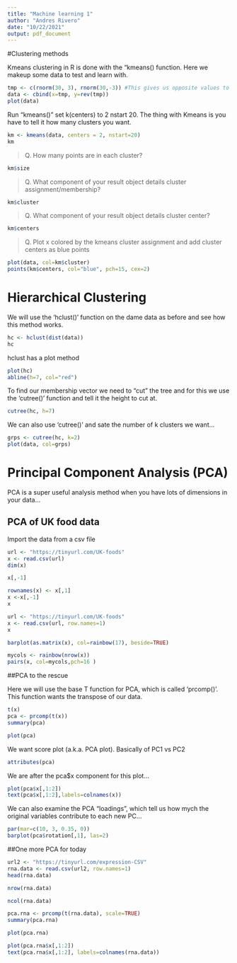 ```yaml
---
title: "Machine learning 1"
author: "Andres Rivero"
date: "10/22/2021"
output: pdf_document
---
```


#Clustering methods

Kmeans clustering in R is done with the "kmeans() function.
Here we makeup some data to test and learn with.

```r
tmp <- c(rnorm(30, 3), rnorm(30,-3)) #This gives us opposite values to the ones we originally generated (negative values for the positive ones and viceversa)
data <- cbind(x=tmp, y=rev(tmp))
plot(data)
```

Run "kmeans()" set k(centers) to 2 nstart 20. The thing with Kmeans is you have to tell it how many clusters you want.

```r
km <- kmeans(data, centers = 2, nstart=20)
km
```

> Q. How many points are in each cluster? 

```r
km$size
```

> Q. What component of your result object details cluster assignment/membership?

```r
km$cluster
```

> Q. What component of your result object details cluster center?

```r

km$centers
```

> Q. Plot x colored by the kmeans cluster assignment and add cluster centers as blue points

```r
plot(data, col=km$cluster)
points(km$centers, col="blue", pch=15, cex=2)
```


# Hierarchical Clustering

We will use the 'hclust()' function on the dame data as before and see how this method works.

```r
hc <- hclust(dist(data))
hc
```

hclust has a plot method

```r
plot(hc)
abline(h=7, col="red")
```

To find our membership vector we need to "cut" the tree and for this we use the 'cutree()' function and tell it the height to cut at.

```r
cutree(hc, h=7)
```


We can also use 'cutree()' and sate the number of k clusters we want...

```r
grps <- cutree(hc, k=2)
plot(data, col=grps)
```

# Principal Component Analysis (PCA)

PCA is a super useful analysis method when you have lots of dimensions in your data...



## PCA of UK food data  

Import the data from a csv file


```r
url <- "https://tinyurl.com/UK-foods"
x <- read.csv(url)
dim(x)
```

```r
x[,-1]
```

```r
rownames(x) <- x[,1]
x <-x[,-1]
x
```


```r
url <- "https://tinyurl.com/UK-foods"
x <- read.csv(url, row.names=1)
x
```


```r
barplot(as.matrix(x), col=rainbow(17), beside=TRUE)
```

```r
mycols <- rainbow(nrow(x))
pairs(x, col=mycols,pch=16 )
```
##PCA to the rescue

Here we will use the base T function for PCA, which is called 'prcomp()'. This function wants the transpose of our data.

```r
t(x)
pca <- prcomp(t(x))
summary(pca)
```

```r
plot(pca)
```

We want score plot  (a.k.a. PCA plot). Basically of PC1 vs PC2

```r
attributes(pca)
```

We are after the pca$x component for this plot...

```r
plot(pca$x[,1:2])
text(pca$x[,1:2],labels=colnames(x))
```
We can also examine the PCA "loadings", which tell us how mych the original variables contribute to each new PC...

```r
par(mar=c(10, 3, 0.35, 0))
barplot(pca$rotation[,1], las=2)
```

##One more PCA for today

```r
url2 <- "https://tinyurl.com/expression-CSV"
rna.data <- read.csv(url2, row.names=1)
head(rna.data)

```
```r
nrow(rna.data)
```

```r
ncol(rna.data)
```

```r
pca.rna <- prcomp(t(rna.data), scale=TRUE)
summary(pca.rna)
```
```r
plot(pca.rna)
```

```r
plot(pca.rna$x[,1:2])
text(pca.rna$x[,1:2], labels=colnames(rna.data))
```




